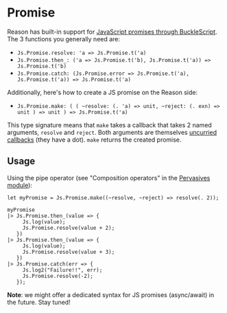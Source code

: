# Promise

Reason has built-in support for [JavaScript promises through BuckleScript](/apis/javascript/latest/js/promise). The 3 functions you generally need are:

- `Js.Promise.resolve: 'a => Js.Promise.t('a)`
- `Js.Promise.then_: ('a => Js.Promise.t('b), Js.Promise.t('a)) => Js.Promise.t('b)`
- `Js.Promise.catch: (Js.Promise.error => Js.Promise.t('a), Js.Promise.t('a)) => Js.Promise.t('a)`

Additionally, here's how to create a JS promise on the Reason side:

- `Js.Promise.make: (
      (
        ~resolve: (. 'a) => unit,
        ~reject: (. exn) => unit
      ) => unit
    ) => Js.Promise.t('a)`

This type signature means that `make` takes a callback that takes 2 named arguments, `resolve` and `reject`. Both arguments are themselves [uncurried callbacks](/docs/reason-compiler/latest/function#solution-guaranteed-uncurrying) (they have a dot). `make` returns the created promise.

## Usage

Using the pipe operator (see "Composition operators" in the [Pervasives module](https://reasonml.github.io/api/Pervasives.html)):

```reason
let myPromise = Js.Promise.make((~resolve, ~reject) => resolve(. 2));

myPromise
|> Js.Promise.then_(value => {
     Js.log(value);
     Js.Promise.resolve(value + 2);
   })
|> Js.Promise.then_(value => {
     Js.log(value);
     Js.Promise.resolve(value + 3);
   })
|> Js.Promise.catch(err => {
     Js.log2("Failure!!", err);
     Js.Promise.resolve(-2);
   });
```

**Note**: we might offer a dedicated syntax for JS promises (async/await) in the future. Stay tuned!
